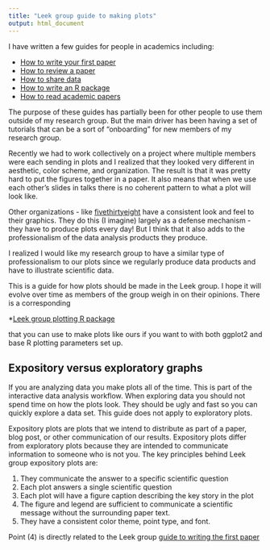 ```yaml
---
title: "Leek group guide to making plots"
output: html_document
---
```


I have written a few guides for people in academics including:

* [How to write your first paper](https://github.com/jtleek/firstpaper)
* [How to review a paper](https://github.com/jtleek/reviews)
* [How to share data](https://github.com/jtleek/datasharing)
* [How to write an R package](https://github.com/jtleek/rpackages)
* [How to read academic papers](https://github.com/jtleek/readingpapers)

The purpose of these guides has partially been for other people to use them outside of my research group. But the main driver has been having a set of tutorials that can be a sort of "onboarding" for new members of my research group. 

Recently we had to work collectively on a project where multiple members were each sending in plots and I realized that they looked very different in aesthetic, color scheme, and organization. The result is that it was pretty hard to put the figures together in a paper. It also means that when we use each other's slides in talks there is no coherent pattern to what a plot will look like. 

Other organizations - like [fivethirtyeight](http://fivethirtyeight.com/) have a consistent look and feel to their graphics. They do this (I imagine) largely as a defense mechanism - they have to produce plots every day! But I think that it also adds to the professionalism of the data analysis products they produce.

I realized I would like my research group to have a similar type of professionalism to our plots since we regularly produce data products and have to illustrate scientific data. 

This is a guide for how plots should be made in the Leek group. I hope it will evolve over time as members of the group weigh in on their opinions. There is a corresponding 

*[Leek group plotting R package](link TBD) 

that you can use to make plots like ours if you want to with both ggplot2 and base R plotting parameters set up. 

## Expository versus exploratory graphs

If you are analyzing data you make plots all of the time. This is part of the interactive data analysis workflow. When exploring data you should not spend time on how the plots look. They should be ugly and fast so you can quickly explore a data set. This guide does not apply to exploratory plots. 

Expository plots are plots that we intend to distribute as part of a paper, blog post, or other communication of our results. Expository plots differ from exploratory plots because they are intended to communicate information to someone who is not you. The key principles behind Leek group expository plots are:

(1) They communicate the answer to a specific scientific question
(2) Each plot answers a single scientific question
(3) Each plot will have a figure caption describing the key story in the plot
(4) The figure and legend are sufficient to communicate a scientific message without the surrounding paper text. 
(5) They have a consistent color theme, point type, and font. 

Point (4) is directly related to the Leek group [guide to writing the first paper](https://github.com/jtleek/firstpaper)
